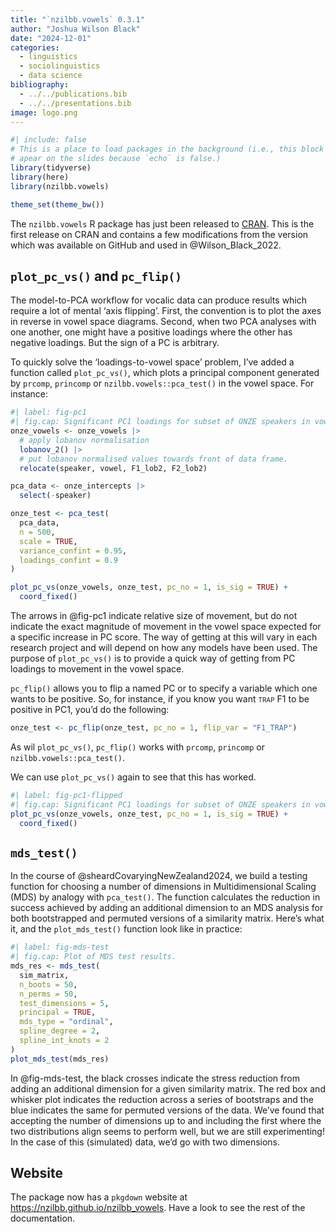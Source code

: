 ```yaml
---
title: "`nzilbb.vowels` 0.3.1"
author: "Joshua Wilson Black"
date: "2024-12-01"
categories:
  - linguistics
  - sociolinguistics
  - data science
bibliography:
  - ../../publications.bib
  - ../../presentations.bib
image: logo.png
---
```


```r
#| include: false
# This is a place to load packages in the background (i.e., this block won't 
# apear on the slides because `echo` is false.)
library(tidyverse)
library(here)
library(nzilbb.vowels)

theme_set(theme_bw())
```

The `nzilbb.vowels` R package has just been released to 
[CRAN](https://cran.r-project.org/web/packages/nzilbb.vowels/index.html). This is
the first release on CRAN and contains a few modifications from the version
which was available on GitHub and used in @Wilson_Black_2022.

## `plot_pc_vs()` and `pc_flip()`

The model-to-PCA workflow for vocalic data can produce results which require 
a lot of mental 'axis flipping'. First, the convention is to plot the axes
in reverse in vowel space diagrams. Second, when two PCA 
analyses with one another, one might have a positive loadings where the other
has negative loadings. But the sign of a PC is arbitrary.

To quickly solve the 'loadings-to-vowel space' problem, I've added a function 
called `plot_pc_vs()`, which plots a principal component generated by 
`prcomp`, `princomp` or `nzilbb.vowels::pca_test()` in the vowel space. For 
instance:

```r
#| label: fig-pc1
#| fig.cap: Significant PC1 loadings for subset of ONZE speakers in vowel space.
onze_vowels <- onze_vowels |>  
  # apply lobanov normalisation
  lobanov_2() |> 
  # put lobanov normalised values towards front of data frame.
  relocate(speaker, vowel, F1_lob2, F2_lob2)

pca_data <- onze_intercepts |>
  select(-speaker)

onze_test <- pca_test(
  pca_data,
  n = 500,
  scale = TRUE,
  variance_confint = 0.95,
  loadings_confint = 0.9
)

plot_pc_vs(onze_vowels, onze_test, pc_no = 1, is_sig = TRUE) +
  coord_fixed()
```

The arrows in @fig-pc1 indicate relative size of movement, but do not indicate
the exact magnitude of movement in the vowel space expected for a specific
increase in PC score. The way of getting at this will vary in each research
project and will depend on how any models have been used. The purpose of 
`plot_pc_vs()` is to provide a quick way of getting from PC loadings to movement
in the vowel space.

`pc_flip()` allows you to flip a named PC or to specify a variable which one 
wants to be positive. So, for instance, if you know you want [trap]{.smallcaps}
F1 to be positive in PC1, you'd do the following:

```r
onze_test <- pc_flip(onze_test, pc_no = 1, flip_var = "F1_TRAP")
```

As wil `plot_pc_vs()`, `pc_flip()` works with `prcomp`, `princomp` or
`nzilbb.vowels::pca_test()`.

We can use `plot_pc_vs()` again to see that this has worked.

```r
#| label: fig-pc1-flipped
#| fig.cap: Significant PC1 loadings for subset of ONZE speakers in vowel space (flipped).
plot_pc_vs(onze_vowels, onze_test, pc_no = 1, is_sig = TRUE) +
  coord_fixed()
```

## `mds_test()`

In the course of @sheardCovaryingNewZealand2024, we build a testing function for
choosing a number of dimensions in Multidimensional Scaling (MDS) by analogy
with `pca_test()`. The function calculates the reduction in success achieved by
adding an additional dimension to an MDS analysis for both bootstrapped and 
permuted versions of a similarity matrix. Here's what it, and the `plot_mds_test()`
function look like in practice:

```r
#| label: fig-mds-test
#| fig.cap: Plot of MDS test results.
mds_res <- mds_test(
  sim_matrix,
  n_boots = 50,
  n_perms = 50,
  test_dimensions = 5,
  principal = TRUE,
  mds_type = "ordinal",
  spline_degree = 2,
  spline_int_knots = 2
)
plot_mds_test(mds_res)
```

In @fig-mds-test, the black crosses indicate the stress reduction from adding
an additional dimension for a given similarity matrix. The red box and whisker
plot indicates the reduction across a series of bootstraps and the blue indicates
the same for permuted versions of the data. We've found that accepting the 
number of dimensions up to and including the first where the two distributions
align seems to perform well, but we are still experimenting! In the case of this
(simulated) data, we'd go with two dimensions.

## Website

The package now has a `pkgdown` website at
<https://nzilbb.github.io/nzilbb_vowels>. Have a look to see the rest of the 
documentation.

